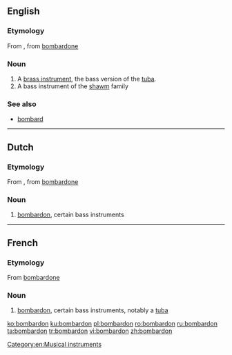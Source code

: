 ==English==

===Etymology===
From {{etyl|fr|en}}, from {{etyl|it|en}} [[bombardone]]

===Noun===
{{en-noun}}

# A [[brass instrument]], the bass version of the [[tuba]].
# A bass instrument of the [[shawm]] family

===See also===
* [[bombard]]

[[Category:en:Musical instruments]]

----

==Dutch==

===Etymology===
From {{etyl|fr|nl}}, from {{etyl|it|nl}} [[bombardone]]

===Noun===
{{nl-noun|m|s|bomdardonnetje}}

# [[bombardon]], certain bass instruments

----

==French==

===Etymology===
From {{etyl|it|fr}} [[bombardone]]

===Noun===
{{fr-noun|m}}

# [[bombardon]], certain bass instruments, notably a [[tuba]]

[[ko:bombardon]]
[[ku:bombardon]]
[[pl:bombardon]]
[[ro:bombardon]]
[[ru:bombardon]]
[[ta:bombardon]]
[[tr:bombardon]]
[[vi:bombardon]]
[[zh:bombardon]]